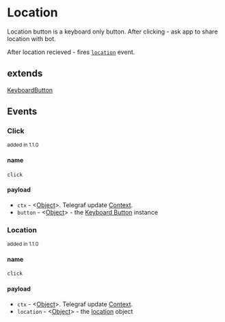 # Location

Location button is a keyboard only button. After clicking - ask app to share location with bot.

After location recieved - fires [`location`](#location-1) event.

## extends

[KeyboardButton](./keyboard)

## Events

### Click

<small>added in 1.1.0</small>

#### name

`click`

#### payload

- `ctx` - <[Object][object]>. Telegraf update [Context](https://telegraf.js.org/classes/Context.html#addStickerToSet).
- `button` - <[Object][object]> - the [Keyboard Button](./keyboard) instance

### Location

<small>added in 1.1.0</small>

#### name

`click`

#### payload

- `ctx` - <[Object][object]>. Telegraf update [Context](https://telegraf.js.org/classes/Context.html#addStickerToSet).
- `location` - <[Object][object]> - the [location](https://telegraf.js.org/modules/Types.html#ExtraLocation) object

[object]: https://developer.mozilla.org/en-US/docs/Web/JavaScript/Reference/Global_Objects/Object
[function]: https://developer.mozilla.org/en-US/docs/Web/JavaScript/Reference/Functions
[string]: https://developer.mozilla.org/en-US/docs/Web/JavaScript/Data_structures#String_type
[boolean]: https://developer.mozilla.org/en-US/docs/Web/JavaScript/Data_structures#boolean_type
[number]: https://developer.mozilla.org/en-US/docs/Web/JavaScript/Data_structures#numeric_types
[symbol]: https://developer.mozilla.org/en-US/docs/Web/JavaScript/Data_structures#symbol_type
